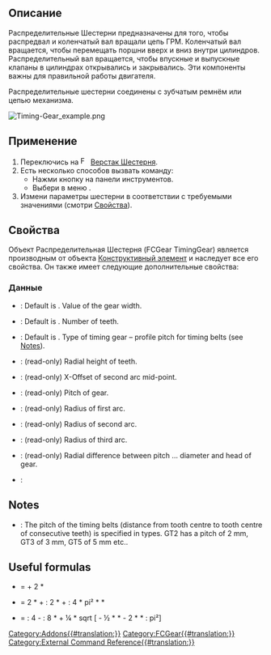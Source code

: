 <languages/>

{{Docnav/ru
|[[FCGear_WormGear/ru|Червяк червячной пары]] 
|[[FCGear_LanternGear/ru|Цевочная Шестерня - Звёздочка]] 
|[[FCGear_Workbench/ru|Шестерня]]
|IconL=FCGear_WormGear.svg
|IconR=FCGear_LanternGear.svg
|IconC=FCGear_workbench_icon.svg
}}

{{GuiCommand/ru
|Name=FCGear TimingGear
|Name/ru=Шестерня Распределительная Шестерня
|MenuLocation=Шестерня → Распределительная Шестерня
|Workbenches=[[FCGear_Workbench/ru|Шестерня]]
|Shortcut=Нет
|Version=v0.16
|SeeAlso=
}}

<span id="Description"></span>
==Описание==

Распределительные Шестерни предназначены для того, чтобы распредвал и коленчатый вал вращали цепь ГРМ. Коленчатый вал вращается, чтобы перемещать поршни вверх и вниз внутри цилиндров. Распределительный вал вращается, чтобы впускные и выпускные клапаны в цилиндрах открывались и закрывались. Эти компоненты важны для правильной работы двигателя.

Распределительные шестерни соединены с зубчатым ремнём или цепью механизма.

[[File:Timing-Gear_example.png]]
{{Caption|Выше: Распределительное колесо}}

<span id="Usage"></span>
== Применение ==

# Переключись на [[Image:FCGear_workbench_icon.svg|16px]] [[FCGear_Workbench/ru|Верстак Шестерня]].
# Есть несколько способов вызвать команду:
#* Нажми кнопку {{Button|[[File:FCGear_TimingGear.svg|16px]] [[FCGear_TimingGear/ru|Распределительная Шестерня]]}} на панели инструментов.
#* Выбери в меню {{MenuCommand|Шестерня → [[File:FCGear_TimingGear.svg|16px]] Распределительная Шестерня}}.
# Измени параметры шестерни в соответствии с требуемыми значениями (смотри [[#Properties|Свойства]]).

<span id="Properties"></span>
== Свойства ==

Объект Распределительная Шестерня (FCGear TimingGear) является производным от объекта [[Part_Feature/ru|Конструктивный элемент]] и наследует все его свойства. Он также имеет следующие дополнительные свойства:

<span id="Data"></span>
=== Данные ===

{{Properties_Title|base - базовые}}

* {{PropertyData|height|Length}}: Default is {{Value|5 mm}}. Value of the gear width.
* {{PropertyData|teeth|Integer}}: Default is {{Value|15}}. Number of teeth.
* {{PropertyData|type|Enumeration}}: Default is {{Value|gt2}}. Type of timing gear – profile pitch for timing belts (see [[#Notes|Notes]]).

{{Properties_Title|computed}}

* {{PropertyData|h|Length}}: (read-only) Radial height of teeth.
* {{PropertyData|offset|Length}}: (read-only) X-Offset of second arc mid-point.
* {{PropertyData|pitch|Length}}: (read-only) Pitch of gear.
* {{PropertyData|r0|Length}}: (read-only) Radius of first arc.
* {{PropertyData|r1|Length}}: (read-only) Radius of second arc.
* {{PropertyData|rs|Length}}: (read-only) Radius of third arc.
* {{PropertyData|u|Length}}: (read-only) Radial difference between pitch … diameter and head of gear.

{{Properties_Title|version}}

* {{PropertyData|version|String}}:

==Notes==

* {{Emphasis|type}}: The pitch of the timing belts (distance from tooth centre to tooth centre of consecutive teeth) is specified in types. GT2 has a pitch of 2 mm, GT3 of 3 mm, GT5 of 5 mm etc..

==Useful formulas==

*{{Emphasis|addendum diameter}} = {{Emphasis|pitch diameter}} + 2 * {{Emphasis|module}}
*{{Emphasis|belt length}} = 2 * {{Emphasis|axle base}} + {{Emphasis|belt tooth pitch}} : 2 * {{Emphasis|(teeth 1 + 2)}} + {{Emphasis|belt tooth pitch²}} : 4 * pi² * {{Emphasis|axle base}} * {{Emphasis|(teeth 1 - 2)²}}
*{{Emphasis|axle base}} = {{Emphasis|belt length}} : 4 - {{Emphasis|belt tooth pitch}} : 8 * {{Emphasis|(teeth 1+2)}} + ¼ * sqrt [{{Emphasis|belt length}} - ½ * {{Emphasis|belt tooth pitch}} * {{Emphasis|(teeth 1+2)²}} - 2 * {{Emphasis|belt tooth pitch²}} * {{Emphasis|(teeth 1+2)²}} : pi²]


{{Docnav
|[[FCGear_WormGear|WormGear]] 
|[[FCGear_LanternGear|LanternGear]] 
|[[FCGear_Workbench|FCGear]]
|IconL=FCGear_WormGear.svg
|IconR=FCGear_LanternGear.svg
|IconC=FCGear_workbench_icon.svg
}}

[[Category:Addons{{#translation:}}]]
[[Category:FCGear{{#translation:}}]]
[[Category:External Command Reference{{#translation:}}]]